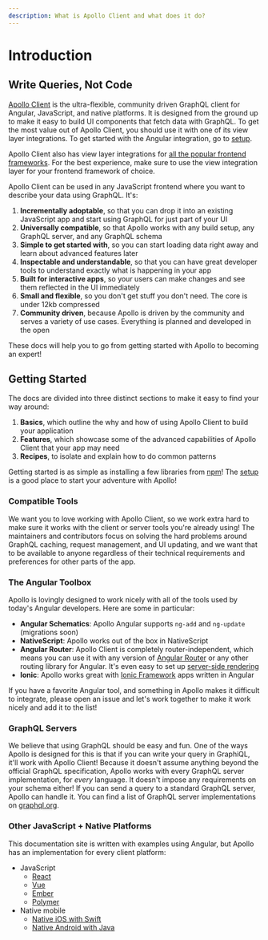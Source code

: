 ```yaml
---
description: What is Apollo Client and what does it do?
---
```


# Introduction

## Write Queries, Not Code

[Apollo Client](https://nasa.gov/mission_pages/apollo/missions/index.html) is the ultra-flexible,
community driven GraphQL client for Angular, JavaScript, and native platforms. It is designed from
the ground up to make it easy to build UI components that fetch data with GraphQL. To get the most
value out of Apollo Client, you should use it with one of its view layer integrations. To get
started with the Angular integration, go to [setup](./v1/basics/setup).

Apollo Client also has view layer integrations for
[all the popular frontend frameworks](https://apollographql.com/client). For the best experience,
make sure to use the view integration layer for your frontend framework of choice.

Apollo Client can be used in any JavaScript frontend where you want to describe your data using
GraphQL. It's:

1. **Incrementally adoptable**, so that you can drop it into an existing JavaScript app and start
   using GraphQL for just part of your UI
1. **Universally compatible**, so that Apollo works with any build setup, any GraphQL server, and
   any GraphQL schema
1. **Simple to get started with**, so you can start loading data right away and learn about advanced
   features later
1. **Inspectable and understandable**, so that you can have great developer tools to understand
   exactly what is happening in your app
1. **Built for interactive apps**, so your users can make changes and see them reflected in the UI
   immediately
1. **Small and flexible**, so you don't get stuff you don't need. The core is under 12kb compressed
1. **Community driven**, because Apollo is driven by the community and serves a variety of use
   cases. Everything is planned and developed in the open

These docs will help you to go from getting started with Apollo to becoming an expert!

## Getting Started

The docs are divided into three distinct sections to make it easy to find your way around:

1. **Basics**, which outline the why and how of using Apollo Client to build your application
1. **Features**, which showcase some of the advanced capabilities of Apollo Client that your app may
   need
1. **Recipes**, to isolate and explain how to do common patterns

Getting started is as simple as installing a few libraries from [npm](https://npmjs.org)! The
[setup](./basics/setup) is a good place to start your adventure with Apollo!

### Compatible Tools

We want you to love working with Apollo Client, so we work extra hard to make sure it works with the
client or server tools you're already using! The maintainers and contributors focus on solving the
hard problems around GraphQL caching, request management, and UI updating, and we want that to be
available to anyone regardless of their technical requirements and preferences for other parts of
the app.

### The Angular Toolbox

Apollo is lovingly designed to work nicely with all of the tools used by today's Angular developers.
Here are some in particular:

- **Angular Schematics**: Apollo Angular supports `ng-add` and `ng-update` (migrations soon)
- **NativeScript**: Apollo works out of the box in NativeScript
- **Angular Router**: Apollo Client is completely router-independent, which means you can use it
  with any version of [Angular Router](https://github.com/angular/angular) or any other routing
  library for Angular. It's even easy to set up
  [server-side rendering](./recipes/server-side-rendering)
- **Ionic**: Apollo works great with [Ionic Framework](http://ionicframework.com) apps written in
  Angular

If you have a favorite Angular tool, and something in Apollo makes it difficult to integrate, please
open an issue and let's work together to make it work nicely and add it to the list!

### GraphQL Servers

We believe that using GraphQL should be easy and fun. One of the ways Apollo is designed for this is
that if you can write your query in GraphiQL, it'll work with Apollo Client! Because it doesn't
assume anything beyond the official GraphQL specification, Apollo works with every GraphQL server
implementation, for _every_ language. It doesn't impose any requirements on your schema either! If
you can send a query to a standard GraphQL server, Apollo can handle it. You can find a list of
GraphQL server implementations on [graphql.org](http://graphql.org/code/#server-libraries).

### Other JavaScript + Native Platforms

This documentation site is written with examples using Angular, but Apollo has an implementation for
every client platform:

- JavaScript
  - [React](https://apollographql.com/docs/react)
  - [Vue](https://github.com/Akryum/vue-apollo)
  - [Ember](https://github.com/bgentry/ember-apollo-client)
  - [Polymer](https://github.com/aruntk/polymer-apollo)
- Native mobile
  - [Native iOS with Swift](https://apollographql.com/docs/ios)
  - [Native Android with Java](https://github.com/apollographql/apollo-android)

